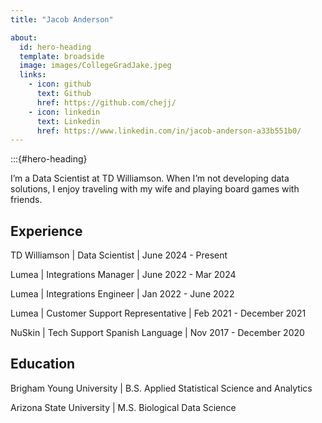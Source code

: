 ```yaml
---
title: "Jacob Anderson"

about:
  id: hero-heading
  template: broadside
  image: images/CollegeGradJake.jpeg
  links:
    - icon: github
      text: Github
      href: https://github.com/chejj/
    - icon: linkedin
      text: Linkedin
      href: https://www.linkedin.com/in/jacob-anderson-a33b551b0/
---
```

:::{#hero-heading}

I'm a Data Scientist at TD Williamson. When I'm not developing data solutions, I enjoy traveling with my wife and playing board games with friends.

## Experience

TD Williamson | Data Scientist | June 2024 - Present

Lumea | Integrations Manager | June 2022 - Mar 2024

Lumea | Integrations Engineer | Jan 2022 - June 2022

Lumea | Customer Support Representative | Feb 2021 - December 2021

NuSkin | Tech Support Spanish Language | Nov 2017 - December 2020

## Education

Brigham Young University | B.S. Applied Statistical Science and Analytics

Arizona State University | M.S. Biological Data Science

